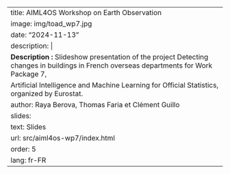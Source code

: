 ---
title: AIML4OS Workshop on Earth Observation
image: img/toad_wp7.jpg
date: "2024-11-13"
description: |
  <b>Description :</b> Slideshow presentation of the project Detecting changes in buildings in French overseas departments for Work Package 7,
  Artificial Intelligence and Machine Learning for Official Statistics, organized by Eurostat.
author: Raya Berova, Thomas Faria et Clément Guillo
slides:
  text: Slides
  url: src/aiml4os-wp7/index.html
order: 5
lang: fr-FR
---